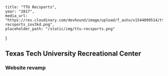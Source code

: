 	title: "TTU Recsports",
	year: "2017",
	media_url: "https://res.cloudinary.com/devhound/image/upload/f_auto/v1544099514/ttu-recsports_zov3kd.png",
	placeholder_path: "/static/img/ttu-recsports.png"
}


## Texas Tech University Recreational Center
### Website revamp
